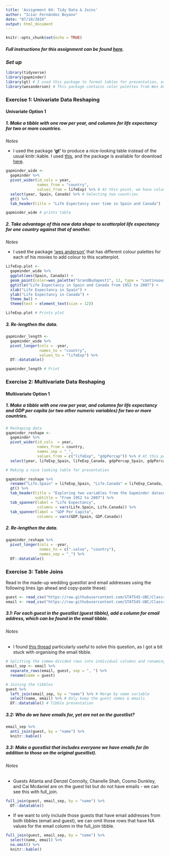 ```yaml
---
title: 'Assignment 04: Tidy Data & Joins'
author: "Icíar Fernández Boyano"
date: "07/10/2019"
output: html_document
---
```


```r
knitr::opts_chunk$set(echo = TRUE)
```

##### Full instructions for this assignment can be found **[here](https://stat545.stat.ubc.ca/evaluation/hw04/hw04/).**

### *Set up*

```r
library(tidyverse)
library(gapminder)
library(gt) # I used this package to format tables for presentation, as an alternative to knitr
library(wesanderson) # This package contains color palettes from Wes Anderson movies (used in 1.2)
```


### **Exercise 1: Univariate Data Reshaping**

#### **Univariate Option 1**

##### 1. Make a tibble with one row per year, and columns for life expectancy for two or more countries.

*Notes*

+ I used the package **'gt'** to produce a nice-looking table instead of the usual knitr::kable. I used [this](https://gt.rstudio.com/articles/intro-creating-gt-tables.html), and the package is available for download [here](https://github.com/rstudio/gt).

```r
gapminder_wide <-
  gapminder %>%
  pivot_wider(id_cols = year,
              names_from = "country",
              values_from = lifeExp) %>% # At this point, we have columns for all countries showing life exp
  select(year, Spain, Canada) %>% # Selecting two countries
  gt() %>%
  tab_header(title = "Life Expectancy over time in Spain and Canada")

gapminder_wide # prints table
```

##### 2. Take advantage of this new data shape to scatterplot life expectancy for one country against that of another.

*Notes*

+ I used the package ['wes anderson'](https://github.com/karthik/wesanderson) that has different colour palettes for each of his movies to add colour to this scatterplot. 

```r
LifeExp.plot <-
  gapminder_wide %>%
  ggplot(aes(Spain, Canada)) +
  geom_point(color=wes_palette("GrandBudapest1", 12, type = "continuous")) +
  ggtitle("Life Expectancy in Spain and Canada from 1952 to 2007") +
  xlab("Life Expectancy in Spain") +
  ylab("Life Expectancy in Canada") +
  theme_bw() +
  theme(text = element_text(size = 12)) 

LifeExp.plot # Prints plot
```
##### 3. Re-lengthen the data.

```r
gapminder_length <- 
  gapminder_wide %>%
  pivot_longer(cols = -year, 
               names_to = "country", 
               values_to = "lifeExp") %>%
  DT::datatable()

gapminder_length # Print
```


### **Exercise 2: Multivariate Data Reshaping**

#### **Multivariate Option 1**

##### 1. Make a tibble with one row per year, and columns for life expectancy and GDP per capita (or two other numeric variables) for two or more countries.

```r
# Reshaping data
gapminder_reshape <- 
  gapminder %>%
  pivot_wider(id_cols  = year, 
              names_from = country,
              names_sep = "_", 
              values_from = c("lifeExp", "gdpPercap")) %>% # At this point, data is for all countries
  select(year, lifeExp_Spain, lifeExp_Canada, gdpPercap_Spain, gdpPercap_Canada) 

# Making a nice looking table for presentation

gapminder_reshape %>%
  rename("Life.Spain" = lifeExp_Spain, "Life.Canada" = lifeExp_Canada, "GDP.Spain" = gdpPercap_Spain, "GDP.Canada" = gdpPercap_Canada) %>%
  gt() %>%
  tab_header(title = "Exploring two variables from the Gapminder dataset",
             subtitle = "From 1952 to 2007") %>%
  tab_spanner(label = "Life Expectancy",
              columns = vars(Life.Spain, Life.Canada)) %>%
  tab_spanner(label = "GDP Per Capita",
              columns = vars(GDP.Spain, GDP.Canada))

```
##### 2. Re-lengthen the data.

```r
gapminder_reshape %>%
  pivot_longer(cols = -year,
               names_to = c(".value", "country"),
               names_sep = "_") %>%
  DT::datatable()
```

### **Exercise 3: Table Joins**

Read in the made-up wedding guestlist and email addresses using the following lines (go ahead and copy-paste these):

```r
guest <- read_csv("https://raw.githubusercontent.com/STAT545-UBC/Classroom/master/data/wedding/attend.csv")
email <- read_csv("https://raw.githubusercontent.com/STAT545-UBC/Classroom/master/data/wedding/emails.csv")
```

##### **3.1: For each guest in the guestlist (guest tibble), add a column for email address, which can be found in the email tibble.**

###### *Notes*

+ I found [this thread](https://stackoverflow.com/questions/13773770/split-comma-separated-strings-in-a-column-into-separate-rows) particularly useful to solve this question, as I got a bit stuck with organising the email tibble.

```r
# Splitting the comma-divided rows into individual columns and renaming 'guest' to 'name' so that tables can be joined
email_sep <- email %>%
  separate_rows(email, guest, sep = ", ") %>%
  rename(name = guest)

# Joining the tibbles
guest %>%
  left_join(email_sep, by = "name") %>% # Merge by name variable
  select(name, email) %>% # Only keep the guest names & emails 
  DT::datatable() # Tibble presentation
```

##### **3.2: Who do we have emails for, yet are not on the guestlist?**

```r
email_sep %>%
  anti_join(guest, by = "name") %>%
  knitr::kable()
```

##### **3.3: Make a guestlist that includes everyone we have emails for (in addition to those on the original guestlist).**

###### *Notes*

+ Guests Atlanta and Denzel Connolly, Chanelle Shah, Cosmo Dunkley, and Cai Mcdaniel are on the guest list but do not have emails - we can see this with full_join.

```r
full_join(guest, email_sep, by = "name") %>%
  DT::datatable()
```
+ If we want to only include those guests that have email addresses from both tibbles (email and guest), we can omit those rows that have NA values for the email column in the full_join tibble.

```r
full_join(guest, email_sep, by = "name") %>%
  select(name, email) %>%
  na.omit() %>%
  knitr::kable()
```

